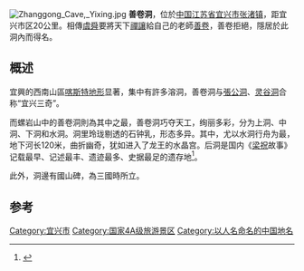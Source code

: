 [[File:Zhanggong_Cave,_Yixing.jpg|thumb]]
'''善卷洞'''，位於[[中国|中国]][[江苏省|江苏省]][[宜兴市|宜兴市]][[张渚镇|张渚镇]]，距宜兴市区20公里。相傳[[虞舜|虞舜]]要將天下[[禪讓|禪讓]]給自己的老師[[善卷|善卷]]，善卷拒絕，隱居於此洞內而得名。

== 概述 ==
宜興的西南山區[[喀斯特地形|喀斯特地形]]显著，集中有許多溶洞，善卷洞与[[張公洞|張公洞]]、[[灵谷洞|灵谷洞]]合称“宜兴三奇”。

而螺岩山中的善卷洞則為其中之最，善卷洞巧夺天工，绚丽多彩，分为上洞、中洞、下洞和水洞。洞里玲珑剔透的石钟乳，形态多异。其中，尤以水洞行舟为最，地下河长120米，曲折幽奇，犹如进入了龙王的水晶宫。后洞是国内《[[梁祝|梁祝]]故事》记载最早、记述最丰、遗迹最多、史据最足的遗存地<ref>{{Cite book|title=走遍中国 江苏|last=《走遍中国》编辑部|first=|publisher=北京：中国旅游出版社|year=2016年2月|isbn=978-7-5032-5369-0|location=|pages=205}}</ref>。

此外，洞邊有國山碑，為三國時所立。

==参考==
{{reflist}}

{{中国地理小作品}}{{jiangsu-stub}}
[[Category:宜兴市|Category:宜兴市]]
[[Category:国家4A级旅游景区|Category:国家4A级旅游景区]]
[[Category:以人名命名的中国地名|Category:以人名命名的中国地名]]